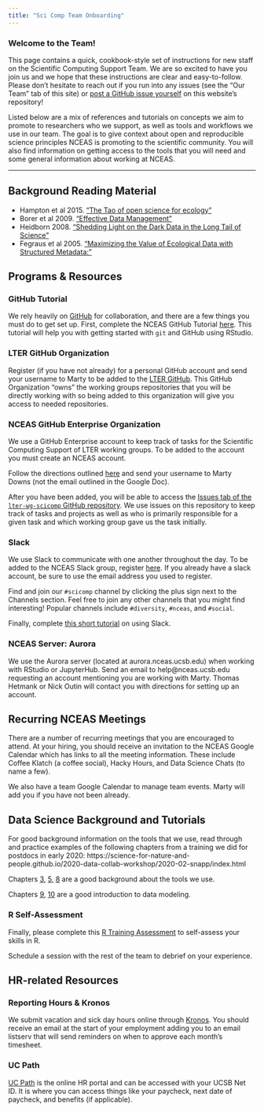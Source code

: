 ```yaml
---
title: "Sci Comp Team Onboarding"
---
```


### Welcome to the Team!

This page contains a quick, cookbook-style set of instructions for new staff on the Scientific Computing Support Team. We are so excited to have you join us and we hope that these instructions are clear and easy-to-follow. Please don't hesitate to reach out if you run into any issues (see the "Our Team" tab of this site) or [post a GitHub issue yourself](https://github.com/lter/scicomp/issues) on this website's repository!

Listed below are a mix of references and tutorials on concepts we aim to promote to researchers who we support, as well as tools and workflows we use in our team. The goal is to give context about open and reproducible science principles NCEAS is promoting to the scientific community. You will also find information on getting access to the tools that you will need and some general information about working at NCEAS.

---

## Background Reading Material

- Hampton et al 2015. ["The Tao of open science for ecology"](https://doi.org/10.1890/ES14-00402.1)
- Borer et al 2009. ["Effective Data Management"](https://doi.org/10.1890/0012-9623-90.2.205)
- Heidborn 2008. ["Shedding Light on the Dark Data in the Long Tail of Science"](http://doi.org/10.1353/lib.0.0036)
- Fegraus et al 2005. ["Maximizing the Value of Ecological Data with Structured Metadata:"](https://doi.org/10.1890/0012-9623%282005%2986[158:MTVOED]2.0.CO;2)

## Programs & Resources

### GitHub Tutorial

We rely heavily on [GitHub](https://github.com/) for collaboration, and there are a few things you must do to get set up. First, complete the NCEAS GitHub Tutorial [here](https://lter.github.io/workshop-github/rstudio.html). This tutorial will help you with getting started with `git` and GitHub using RStudio.

### LTER GitHub Organization

Register (if you have not already) for a personal GitHub account and send your username to Marty to be added to the [LTER GitHub](https://github.com/LTER). This GitHub Organization "owns" the working groups repositories that you will be directly working with so being added to this organization will give you access to needed repositories.

### NCEAS GitHub Enterprise Organization

We use a GitHub Enterprise account to keep track of tasks for the Scientific Computing Support of LTER working groups. To be added to the account you must create an NCEAS account.

Follow the directions outlined [here](https://docs.google.com/document/d/1eoR1oDrCrczgbYHPZU_1szB_2fhzu7EUHnh5nFI3eSg/edit) and send your username to Marty Downs (not the email outlined in the Google Doc).

After you have been added, you will be able to access the [Issues tab of the `lter-wg-scicomp` GitHub repository](https://github.nceas.ucsb.edu/LTER/lter-wg-scicomp/issues). We use issues on this repository to keep track of tasks and projects as well as who is primarily responsible for a given task and which working group gave us the task initially.

### Slack

We use Slack to communicate with one another throughout the day. To be added to the NCEAS Slack group, register [here](https://slack.nceas.ucsb.edu/). If you already have a slack account, be sure to use the email address you used to register.

Find and join our `#scicomp` channel by clicking the plus sign next to the Channels section. Feel free to join any other channels that you might find interesting! Popular channels include `#diversity`, `#nceas`, and `#social`.

Finally, complete [this short tutorial](https://pages.github.nceas.ucsb.edu/NCEAS/help/chat_room_setup.html) on using Slack.

### NCEAS Server: Aurora

We use the Aurora server (located at aurora.nceas.ucsb.edu) when working with RStudio or JupyterHub. Send an email to help@nceas.ucsb.edu requesting an account mentioning you are working with Marty. Thomas Hetmank or Nick Outin will contact you with directions for setting up an account.

## Recurring NCEAS Meetings

There are a number of recurring meetings that you are encouraged to attend. At your hiring, you should receive an invitation to the NCEAS Google Calendar which has links to all the meeting information. These include Coffee Klatch (a coffee social), Hacky Hours, and Data Science Chats (to name a few).

We also have a team Google Calendar to manage team events. Marty will add you if you have not been already.

## Data Science Background and Tutorials

For good background information on the tools that we use, read through and practice examples of the following chapters from a training we did for postdocs in early 2020: https://science-for-nature-and-people.github.io/2020-data-collab-workshop/2020-02-snapp/index.html

Chapters [3](https://science-for-nature-and-people.github.io/2020-data-collab-workshop/2020-02-snapp/working-on-a-remote-machine.html), [5](https://science-for-nature-and-people.github.io/2020-data-collab-workshop/2020-02-snapp/introduction-to-r-and-rmarkdown.html), [8](https://science-for-nature-and-people.github.io/2020-data-collab-workshop/2020-02-snapp/linux-and-the-command-line.html) are a good background about the tools we use.

Chapters [9](https://science-for-nature-and-people.github.io/2020-data-collab-workshop/2020-02-snapp/data-modeling-tidy-data.html), [10](https://science-for-nature-and-people.github.io/2020-data-collab-workshop/2020-02-snapp/data-cleaning-and-manipulation.html) are a good introduction to data modeling.

### R Self-Assessment

Finally, please complete this [R Training Assessment](https://cosima.nceas.ucsb.edu/r-self-assessment/) to self-assess your skills in R.

Schedule a session with the rest of the team to debrief on your experience.

## HR-related Resources

### Reporting Hours & Kronos

We submit vacation and sick day hours online through [Kronos](https://ucsb.kronos.net/wfc/navigator/logonWithUID). You should receive an email at the start of your employment adding you to an email listserv that will send reminders on when to approve each month's timesheet.

### UC Path

[UC Path](https://www.ucpath.ucsb.edu/) is the online HR portal and can be accessed with your UCSB Net ID. It is where you can access things like your paycheck, next date of paycheck, and benefits (if applicable).
